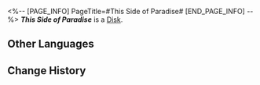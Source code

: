 <%-- [PAGE_INFO]
PageTitle=#This Side of Paradise#
[END_PAGE_INFO] --%>
{{Item Infobox
|title       = ''This Side of Paradise''
|id          = 210306
|image       = Item ''This Side of Paradise''.png
|type        = Disk
|invCategory = Valuables
|rarity      = 3
|effect      = A record that can be played on the Express' phonograph. It might be a chance acquisition or a gift from someone else. All sorts of memories surge up when the music plays &mdash; the smiles, encounters, touches, and the excitement of battle. Maybe that is why people still collect records even as society rapidly advances.<br />The current record contains the track "This Side of Paradise."
|description = <br />''Imagine a dreamscape where you have total control over yourself and can obtain every wonder imaginable.''
}}
'''''This Side of Paradise''''' is a [[Disk]].

==Other Languages==
{{Other Languages
|en   = ''This Side of Paradise''
|zhs  = 《尘世乐园》
|zht  = 《塵世樂園》
|ja   = 『俗世の楽園』
|ko   = ≪속세의 낙원≫
|es   = Este lado del paraíso
|fr   = ''This Side of Paradise''
|ru   = This Side of Paradise
|th   = "This Side of Paradise"
|vi   = Phía Bên Kia Địa Ngục
|de   = „Sterbliches Paradies“
|id   = "This Side of Paradise"
|pt   = "This Side of Paradise"
}}

==Change History==
{{Change History|2.0}}